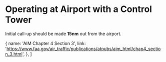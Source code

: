 

# Operating at Airport with a Control Tower

Initial call-up should be made **15nm** out from the airport.

  {
    name: 'AIM Chapter 4 Section 3',
    link: 'https://www.faa.gov/air_traffic/publications/atpubs/aim_html/chap4_section_3.html',
  },
]
